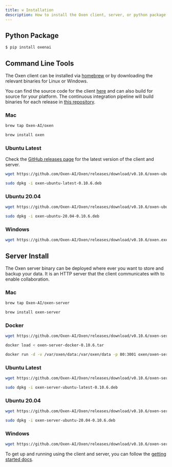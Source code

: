 ```yaml
---
title: ⚒️ Installation
description: How to install the Oxen client, server, or python package.
---
```


## Python Package

```bash
$ pip install oxenai
```

## Command Line Tools

The Oxen client can be installed via [homebrew](https://brew.sh/) or by downloading the relevant binaries for Linux or Windows.

You can find the source code for the client [here](https://github.com/Oxen-AI/Oxen) and can also build for source for your platform. The continuous integration pipeline will build binaries for each release in [this repository](https://github.com/Oxen-AI/Oxen).

### Mac

```bash
brew tap Oxen-AI/oxen
```

```bash
brew install oxen
```

### Ubuntu Latest

Check the [GitHub releases page](https://github.com/Oxen-AI/Oxen/releases) for the latest version of the client and server.

```bash
wget https://github.com/Oxen-AI/Oxen/releases/download/v0.10.6/oxen-ubuntu-latest-0.10.6.deb
```

```bash
sudo dpkg -i oxen-ubuntu-latest-0.10.6.deb
```

### Ubuntu 20.04

```bash
wget https://github.com/Oxen-AI/Oxen/releases/download/v0.10.6/oxen-ubuntu-20.04-0.10.6.deb
```

```bash
sudo dpkg -i oxen-ubuntu-20.04-0.10.6.deb
```

### Windows

```bash
wget https://github.com/Oxen-AI/Oxen/releases/download/v0.10.6/oxen.exe
```

## Server Install

The Oxen server binary can be deployed where ever you want to store and backup your data. It is an HTTP server that the client communicates with to enable collaboration.

### Mac

```bash
brew tap Oxen-AI/oxen-server
```

```bash
brew install oxen-server
```

### Docker

```bash
wget https://github.com/Oxen-AI/Oxen/releases/download/v0.10.6/oxen-server-docker-0.10.6.tar
```

```bash
docker load < oxen-server-docker-0.10.6.tar
```

```bash
docker run -d -v /var/oxen/data:/var/oxen/data -p 80:3001 oxen/oxen-server:latest
```

### Ubuntu Latest

```bash
wget https://github.com/Oxen-AI/Oxen/releases/download/v0.10.6/oxen-server-ubuntu-latest-0.10.6.deb
```

```bash
sudo dpkg -i oxen-server-ubuntu-latest-0.10.6.deb
```

### Ubuntu 20.04

```bash
wget https://github.com/Oxen-AI/Oxen/releases/download/v0.10.6/oxen-server-ubuntu-20.04-0.10.6.deb
```

```bash
sudo dpkg -i oxen-server-ubuntu-20.04-0.10.6.deb
```

### Windows

```bash
wget https://github.com/Oxen-AI/Oxen/releases/download/v0.10.6/oxen-server.exe
```

To get up and running using the client and server, you can follow the [getting started docs](https://github.com/Oxen-AI/oxen-release).
